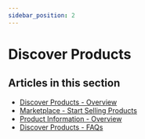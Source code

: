 ```yaml
---
sidebar_position: 2
---
```


# Discover Products

## Articles in this section

- [Discover Products - Overview](/marketplace/discover-products/discover-products-overview)
- [Marketplace - Start Selling Products](/marketplace/discover-products/marketplace-start-selling-products)
- [Product Information - Overview](/marketplace/discover-products/product-information-overview)
- [Discover Products - FAQs](/marketplace/discover-products/discover-products-faqs)